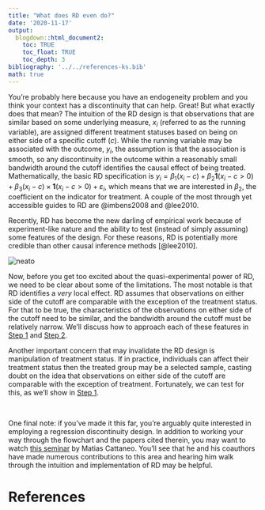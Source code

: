 ```yaml
---
title: "What does RD even do?"
date: '2020-11-17'
output: 
  blogdown::html_document2:
    toc: TRUE
    toc_float: TRUE
    toc_depth: 3
bibliography: '../../references-ks.bib'
math: true
---
```

You're probably here because you have an endogeneity problem and you think your context has a discontinuity that can help. Great! But what exactly does that mean?  The intuition of the RD design is that observations that are similar based on some underlying measure, $x_i$ (referred to as the running variable), are assigned different treatment statuses based on being on either side of a specific cutoff ($c$). While the running variable may be associated with the outcome, $y_i$, the assumption is that the association is smooth, so any discontinuity in the outcome within a reasonably small bandwidth around the cutoff identifies the causal effect of being treated.  Mathematically, the basic RD specification is $y_i = \beta_1 (x_i - c) + \beta_2 \mathbf{1} (x_i-c>0) + \beta_3 (x_i - c)\times \mathbf{1} (x_i-c>0)  + \varepsilon_i$, which means that we are interested in $\beta_2$, the coefficient on the indicator for treatment. A couple of the most through yet accessible guides to RD are @imbens2008 and @lee2010. 

Recently, RD has become the new darling of empirical work because of experiment-like nature and the ability to test (instead of simply assuming) some features of the design.  For these reasons, RD is potentially more credible than other causal inference methods [@lee2010]. 


<img src="https://media.giphy.com/media/cMJsqeSvw4nTx7YXRg/giphy.gif#center" alt="neato">



Now, before you get too excited about the quasi-experimental power of RD, we need to be clear about some of the limitations.  The most notable is that RD identifies a *very* local effect. RD assumes that observations on either side of the cutoff are comparable with the exception of the treatment status. For that to be true, the characteristics of the observations on either side of the cutoff need to be similar, and the bandwidth around the cutoff must be relatively narrow. We'll discuss how to approach each of these features in [Step 1](/rd/step1_covarbal) and [Step 2](/rd/step2_bin).

Another important concern that may invalidate the RD design is manipulation of treatment status.  If in practice, individuals can affect their treatment status then the treated group may be a selected sample, casting doubt on the idea that observations on either side of the cutoff are comparable with the exception of treatment. Fortunately, we can test for this, as we'll show in [Step 1](/rd/step1_manipulation).


&nbsp;

One final note: if you've made it this far, you're arguably quite interested in employing a regression discontinuity design.  In addition to working your way through the flowchart and the papers cited therein, you may want to watch [this seminar](https://www.chamberlainseminar.org/past-seminars/autumn-2020#h.41tsl12q6tcb) by Matias Cattaneo.  You'll see that he and his coauthors have made numerous contributions to this area and hearing him walk through the intuition and implementation of RD may be helpful. 


# References

